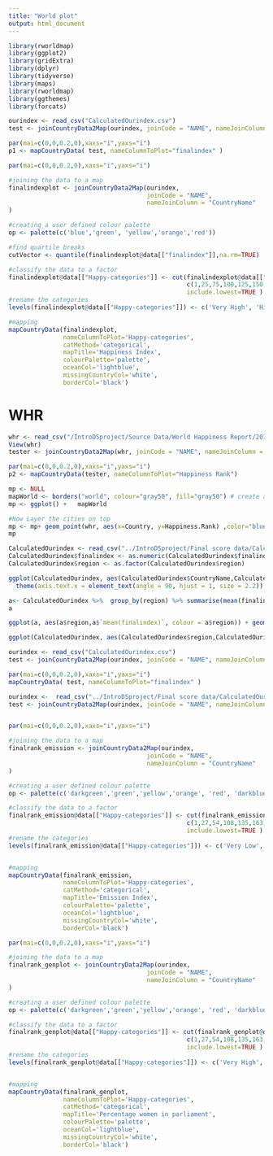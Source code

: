 ```yaml
---
title: "World plot"
output: html_document
---
```


```r
library(rworldmap)
library(ggplot2)
library(gridExtra)
library(dplyr)
library(tidyverse)
library(maps)
library(rworldmap)
library(ggthemes)
library(forcats)

ourindex <- read_csv("CalculatedOurindex.csv")
test <- joinCountryData2Map(ourindex, joinCode = "NAME", nameJoinColumn = "CountryName")

par(mai=c(0,0,0.2,0),xaxs="i",yaxs="i")
p1 <- mapCountryData( test, nameColumnToPlot="finalindex" )
```


```r
par(mai=c(0,0,0.2,0),xaxs="i",yaxs="i")

#joining the data to a map
finalindexplot <- joinCountryData2Map(ourindex,
                                      joinCode = "NAME",
                                      nameJoinColumn = "CountryName"
)

#creating a user defined colour palette
op <- palette(c('blue','green', 'yellow','orange','red'))

#find quartile breaks
cutVector <- quantile(finalindexplot@data[["finalindex"]],na.rm=TRUE) 

#classify the data to a factor
finalindexplot@data[["Happy-categories"]] <- cut(finalindexplot@data[["finalindex"]],
                                                 c(1,25,75,100,125,150,180),
                                                 include.lowest=TRUE )
#rename the categories
levels(finalindexplot@data[["Happy-categories"]]) <- c('Very High', 'High','High Average','Low Average','Low','Very Low')  

#mapping
mapCountryData(finalindexplot, 
               nameColumnToPlot='Happy-categories',
               catMethod='categorical',
               mapTitle='Happiness Index', 
               colourPalette='palette',
               oceanCol='lightblue',
               missingCountryCol='white',
               borderCol='black')
```

# WHR

```r
whr <- read_csv("/IntroDSproject/Source Data/World Happiness Report/2016.csv")
View(whr)
tester <- joinCountryData2Map(whr, joinCode = "NAME", nameJoinColumn = "Country")

par(mai=c(0,0,0.2,0),xaxs="i",yaxs="i")
p2 <- mapCountryData(tester, nameColumnToPlot="Happiness Rank")


```

```r
mp <- NULL
mapWorld <- borders("world", colour="gray50", fill="gray50") # create a layer of borders
mp <- ggplot() +   mapWorld

#Now Layer the cities on top
mp <- mp+ geom_point(whr, aes(x=Country, y=Happiness.Rank) ,color="blue", size=3) 
mp
```


```r

CalculatedOurindex <- read_csv("../IntroDSproject/Final score data/CalculatedOurindex.csv")
CalculatedOurindex$finalindex <- as.numeric(CalculatedOurindex$finalindex )
CalculatedOurindex$region <- as.factor(CalculatedOurindex$region)

```

```r
ggplot(CalculatedOurindex, aes(CalculatedOurindex$CountryName,CalculatedOurindex$finalindex, colour=CalculatedOurindex$region)) + geom_point(size=2, stat="identity") + labs(colour = "Regions",title = "Scatter plot showing the distribution of country ranks by region", x = "Country", y = "Wellbeing Index ranking") + theme_igray()+ 
  theme(axis.text.x = element_text(angle = 90, hjust = 1, size = 2.2)) 

```

```r
a<- CalculatedOurindex %>%  group_by(region) %>% summarise(mean(finalindex)) 
a

ggplot(a, aes(a$region,a$`mean(finalindex)`, colour = a$region)) + geom_point(show.legend = FALSE, size = 7) + aes(x = fct_reorder(region,`mean(finalindex)`))  + labs(title = "Plot showing the mean regional rank", x = "Region", y = "Mean Wellbeing Index ranking per region") + theme_igray()
```

```r
ggplot(CalculatedOurindex, aes(CalculatedOurindex$region,CalculatedOurindex$finalindex, colour=CalculatedOurindex$region)) + geom_boxplot(show.legend = FALSE)+aes(x = fct_reorder(region,finalindex)) + labs(colour = "Regions",title = "Scatter plot showing the distribution of country ranks by region", x = "Country", y = "Wellbeing Index ranking") + theme_igray()

```

```r

ourindex <- read_csv("CalculatedOurindex.csv")
test <- joinCountryData2Map(ourindex, joinCode = "NAME", nameJoinColumn = "CountryName")

par(mai=c(0,0,0.2,0),xaxs="i",yaxs="i")
mapCountryData( test, nameColumnToPlot="finalindex" )
```


```r

ourindex <-  read_csv("../IntroDSproject/Final score data/CalculatedOurindex.csv")
test <- joinCountryData2Map(ourindex, joinCode = "NAME", nameJoinColumn = "CountryName")


par(mai=c(0,0,0.2,0),xaxs="i",yaxs="i")

#joining the data to a map
finalrank_emission <- joinCountryData2Map(ourindex,
                                      joinCode = "NAME",
                                      nameJoinColumn = "CountryName"
)

#creating a user defined colour palette
op <- palette(c('darkgreen','green','yellow','orange', 'red', 'darkblue'))

#classify the data to a factor
finalrank_emission@data[["Happy-categories"]] <- cut(finalrank_emission@data[["finalrank_emission"]],
                                                 c(1,27,54,108,135,163,190),
                                                 include.lowest=TRUE )
#rename the categories
levels(finalrank_emission@data[["Happy-categories"]]) <- c('Very Low', 'Low','Low Average','High Average','High','Very High')


#mapping
mapCountryData(finalrank_emission,
               nameColumnToPlot='Happy-categories',
               catMethod='categorical',
               mapTitle='Emission Index', 
               colourPalette='palette',
               oceanCol='lightblue',
               missingCountryCol='white', 
               borderCol='black')

```


```r
par(mai=c(0,0,0.2,0),xaxs="i",yaxs="i")

#joining the data to a map
finalrank_genplot <- joinCountryData2Map(ourindex,
                                      joinCode = "NAME",
                                      nameJoinColumn = "CountryName"
)

#creating a user defined colour palette
op <- palette(c('darkgreen','green','yellow','orange', 'red', 'darkblue'))

#classify the data to a factor
finalrank_genplot@data[["Happy-categories"]] <- cut(finalrank_genplot@data[["finalrank_gen"]],
                                                 c(1,27,54,108,135,163,190),
                                                 include.lowest=TRUE )
#rename the categories
levels(finalrank_genplot@data[["Happy-categories"]]) <- c('Very High', 'High','High Average','Low Average','Low','Very Low')


#mapping
mapCountryData(finalrank_genplot,
               nameColumnToPlot='Happy-categories',
               catMethod='categorical',
               mapTitle='Percentage women in parliament', 
               colourPalette='palette',
               oceanCol='lightblue',
               missingCountryCol='white', 
               borderCol='black')


```


